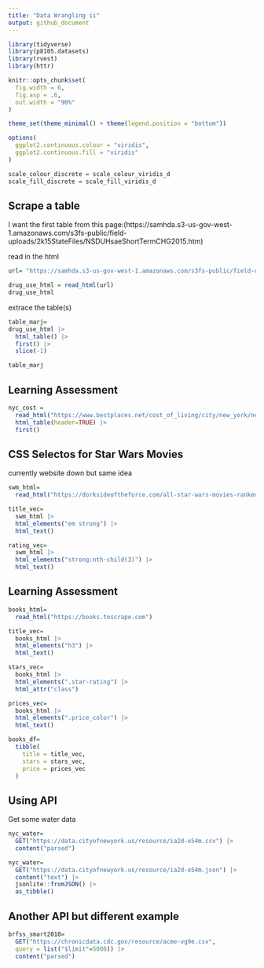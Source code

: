 ```yaml
---
title: "Data Wrangling ii"
output: github_document
---
```


```r
library(tidyverse)
library(p8105.datasets)
library(rvest)
library(httr)

knitr::opts_chunk$set(
  fig.width = 6,
  fig.asp = .6,
  out.width = "90%"
)

theme_set(theme_minimal() + theme(legend.position = "bottom"))

options(
  ggplot2.continuous.colour = "viridis",
  ggplot2.continuous.fill = "viridis"
)

scale_colour_discrete = scale_colour_viridis_d
scale_fill_discrete = scale_fill_viridis_d
```

## Scrape a table

I want the first table from this page:(https://samhda.s3-us-gov-west-1.amazonaws.com/s3fs-public/field-uploads/2k15StateFiles/NSDUHsaeShortTermCHG2015.htm) 

read in the html

```r
url= "https://samhda.s3-us-gov-west-1.amazonaws.com/s3fs-public/field-uploads/2k15StateFiles/NSDUHsaeShortTermCHG2015.htm"

drug_use_html = read_html(url)
drug_use_html
```

extrace the table(s)

```r
table_marj=
drug_use_html |> 
  html_table() |> 
  first() |> 
  slice(-1)

table_marj
```

## Learning Assessment

```r
nyc_cost = 
  read_html("https://www.bestplaces.net/cost_of_living/city/new_york/new_york") |> 
  html_table(header=TRUE) |> 
  first()
```


## CSS Selectos for Star Wars Movies

currently website down but same idea

```r
swm_html=
  read_html("https://dorksideoftheforce.com/all-star-wars-movies-ranked-by-rotten-tomatoes-score")

title_vec=
  swm_html |> 
  html_elements("em strong") |> 
  html_text()

rating_vec=
  swm_html |> 
  html_elements("strong:nth-child(3)") |> 
  html_text()

```

## Learning Assessment

```r
books_html=
  read_html("https://books.toscrape.com")

title_vec=
  books_html |> 
  html_elements("h3") |> 
  html_text()

stars_vec=
  books_html |> 
  html_elements(".star-rating") |> 
  html_attr("class")

prices_vec=
  books_html |> 
  html_elements(".price_color") |> 
  html_text()

books_df=
  tibble(
    title = title_vec,
    stars = stars_vec,
    price = prices_vec
  )

```

## Using API

Get some water data

```r
nyc_water=
  GET("https://data.cityofnewyork.us/resource/ia2d-e54m.csv") |> 
  content("parsed")

nyc_water=
  GET("https://data.cityofnewyork.us/resource/ia2d-e54m.json") |> 
  content("text") |> 
  jsonlite::fromJSON() |> 
  as_tibble()

```

## Another API but different example

```r
brfss_smart2010=
  GET("https://chronicdata.cdc.gov/resource/acme-vg9e.csv",  
  query = list("$limit"=5000)) |> 
  content("parsed")
```
















